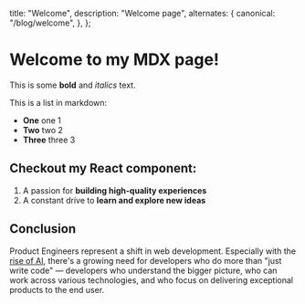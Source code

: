 
  title: "Welcome",
  description: "Welcome page",
  alternates: {
    canonical: "/blog/welcome",
  },
};

# Welcome to my MDX page!

<AnimatedName />

This is some **bold** and _italics_ text.

This is a list in markdown:

- **One** one 1
- **Two** two 2
- **Three** three 3

## Checkout my React component:

1. A passion for **building high-quality experiences**
2. A constant drive to **learn and explore new ideas**

## Conclusion

Product Engineers represent a shift in web development. Especially with the [rise of AI](https://www.latent.space/p/ai-engineer), there's a growing need for developers who do more than "just write code" — developers who understand the bigger picture, who can work across various technologies, and who focus on delivering exceptional products to the end user.
